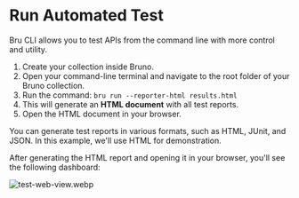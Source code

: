 
# Run Automated Test

Bru CLI allows you to test APIs from the command line with more control and utility.

1. Create your collection inside Bruno.
2. Open your command-line terminal and navigate to the root folder of your Bruno collection.
3. Run the command: `bru run --reporter-html results.html`
4. This will generate an **HTML document** with all test reports.
5. Open the HTML document in your browser.

<Callout emoji="">
  You can generate test reports in various formats, such as HTML, JUnit, and JSON. In this example,
  we'll use HTML for demonstration.
</Callout>

After generating the HTML report and opening it in your browser, you'll see the following dashboard:

![test-web-view.webp](/screenshots/testing/test-web-view.webp)
